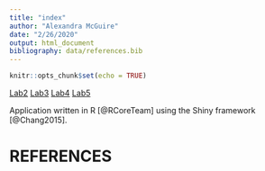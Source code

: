 ```yaml
---
title: "index"
author: "Alexandra McGuire"
date: "2/26/2020"
output: html_document
bibliography: data/references.bib
---
```


```r
knitr::opts_chunk$set(echo = TRUE)
```

[Lab2](Lab2B_McGuire.html)
[Lab3](Lab3_McGuire.html)
[Lab4](Lab4_McGuire.html)
[Lab5](Lab5_McGuire.html)

Application written in R [@RCoreTeam] using the Shiny framework [@Chang2015].

# REFERENCES
